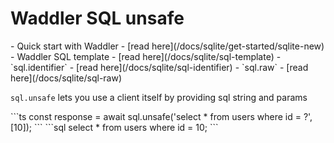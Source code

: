 
# Waddler SQL unsafe
<Prerequisites>
- Quick start with Waddler - [read here](/docs/sqlite/get-started/sqlite-new)
- Waddler SQL template - [read here](/docs/sqlite/sql-template)
- `sql.identifier` - [read here](/docs/sqlite/sql-identifier)
- `sql.raw` - [read here](/docs/sqlite/sql-raw)
</Prerequisites>
<br/>


`sql.unsafe` lets you use a client itself by providing sql string and params

<Section>
```ts
const response = await sql.unsafe('select * from users where id = ?', [10]);
```
```sql
select * from users where id = 10;
```
</Section>